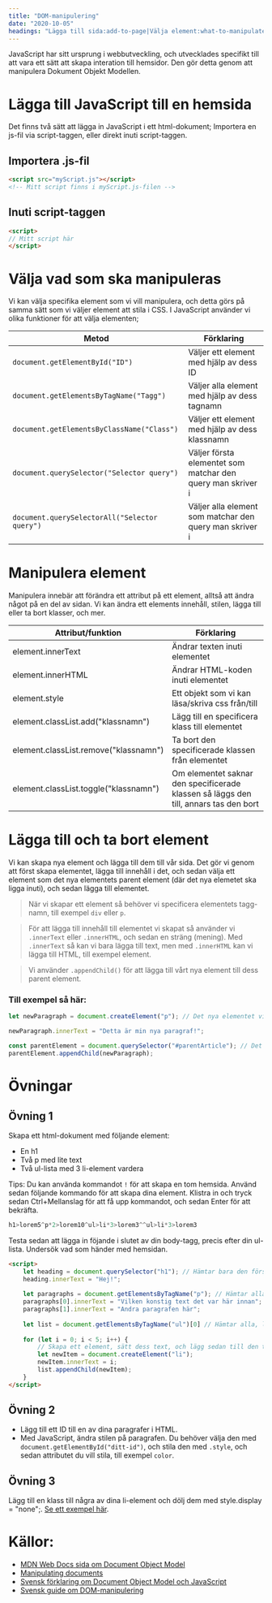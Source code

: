 ```yaml
---
title: "DOM-manipulering"
date: "2020-10-05"
headings: "Lägga till sida:add-to-page|Välja element:what-to-manipulate|Manipulera element:manipulera-element|Lägga till eller ta bort element:add-and-remove|Övningar:ovningar"
---
```


JavaScript har sitt ursprung i webbutveckling, och utvecklades specifikt till att vara ett sätt att skapa interation till hemsidor. Den gör detta genom att manipulera Dokument Objekt Modellen.


<a id="add-to-page"></a>

# Lägga till JavaScript till en hemsida

Det finns två sätt att lägga in JavaScript i ett html-dokument; Importera en js-fil via script-taggen, eller direkt inuti script-taggen.

## Importera .js-fil

```html
<script src="myScript.js"></script>
<!-- Mitt script finns i myScript.js-filen -->
```

## Inuti script-taggen

```html
<script>
// Mitt script här
</script>
```

<a id="what-to-manipulate"></a>

# Välja vad som ska manipuleras

Vi kan välja specifika element som vi vill manipulera, och detta görs på samma sätt som vi väljer element att stila i CSS. I JavaScript använder vi olika funktioner för att välja elementen;

| Metod                                         | Förklaring                                                  |
| --------------------------------------------- | ----------------------------------------------------------- |
| `document.getElementById("ID")`               | Väljer ett element med hjälp av dess ID                     |
| `document.getElementsByTagName("Tagg")`       | Väljer alla element med hjälp av dess tagnamn               |
| `document.getElementsByClassName("Class")`    | Väljer ett element med hjälp av dess klassnamn              |
| `document.querySelector("Selector query")`    | Väljer första elementet som matchar den query man skriver i |
| `document.querySelectorAll("Selector query")` | Väljer alla element som matchar den query man skriver i     |

<a id="manipulera-element"></a>

# Manipulera element

Manipulera innebär att förändra ett attribut på ett element, alltså att ändra något på en del av sidan. Vi kan ändra ett elements innehåll, stilen, lägga till eller ta bort klasser, och mer.

| Attribut/funktion                     | Förklaring                                                                           |
| ------------------------------------- | ------------------------------------------------------------------------------------ |
| element.innerText                     | Ändrar texten inuti elementet                                                        |
| element.innerHTML                     | Ändrar HTML-koden inuti elementet                                                    |
| element.style                         | Ett objekt som vi kan läsa/skriva css från/till                                      |
| element.classList.add("klassnamn")    | Lägg till en specificera klass till elementet                                        |
| element.classList.remove("klassnamn") | Ta bort den specificerade klassen från elementet                                     |
| element.classList.toggle("klassnamn") | Om elementet saknar den specificerade klassen så läggs den till, annars tas den bort |

<a id="add-and-remove"></a>

# Lägga till och ta bort element

Vi kan skapa nya element och lägga till dem till vår sida. Det gör vi genom att först skapa elementet, lägga till innehåll i det, och sedan välja ett element som det nya elementets parent element (där det nya elemetet ska ligga inuti), och sedan lägga till elementet.

> När vi skapar ett element så behöver vi specificera elementets tagg-namn, till exempel `div` eller `p`.

> För att lägga till innehåll till elementet vi skapat så använder vi `.innerText` eller `.innerHTML`, och sedan en sträng (mening). Med `.innerText` så kan vi bara lägga till text, men med `.innerHTML` kan vi lägga till HTML, till exempel element.

> Vi använder `.appendChild()` för att lägga till vårt nya element till dess parent element.

### Till exempel så här:

```javascript
let newParagraph = document.createElement("p"); // Det nya elementet vi skapar

newParagraph.innerText = "Detta är min nya paragraf!";

const parentElement = document.querySelector("#parentArticle"); // Det element vi vill lägga det nya elementet i
parentElement.appendChild(newParagraph);
```

<a id="ovningar"></a>

# Övningar

## Övning 1

Skapa ett html-dokument med följande element:
- En h1
- Två p med lite text
- Två ul-lista med 3 li-element vardera

Tips: Du kan använda kommandot `!` för att skapa en tom hemsida.
Använd sedan följande kommando för att skapa dina element. Klistra in och tryck sedan
Ctrl+Mellanslag för att få upp kommandot, och sedan Enter för att bekräfta.

```javascript
h1>lorem5^p*2>lorem10^ul>li*3>lorem3^^ul>li*3>lorem3
```

Testa sedan att lägga in föjande i slutet av din body-tagg, precis efter din ul-lista. Undersök vad som
händer med hemsidan.

```html
<script>
    let heading = document.querySelector("h1"); // Hämtar bara den första matchningen
    heading.innerText = "Hej!";
    
    let paragraphs = document.getElementsByTagName("p"); // Hämtar alla och lägger in dem i en arr
    paragraphs[0].innerText = "Vilken konstig text det var här innan";
    paragraphs[1].innerText = "Andra paragrafen här";
    
    let list = document.getElementsByTagName("ul")[0] // Hämtar alla, lägger in dem i en array, o
    
    for (let i = 0; i < 5; i++) {
        // Skapa ett element, sätt dess text, och lägg sedan till den till list
        let newItem = document.createElement("li");
        newItem.innerText = i;
        list.appendChild(newItem);
    }
</script>
```

## Övning 2

- Lägg till ett ID till en av dina paragrafer i HTML.
- Med JavaScript, ändra stilen på paragrafen. Du behöver välja den med `document.getElementById("ditt-id")`, och stila den med `.style`, och sedan attributet du vill stila, till exempel `color`.

## Övning 3

Lägg till en klass till några av dina li-element och dölj dem med style.display = "none";. [Se ett
exempel här](http://htmlhunden.se/dist/04-05-js-dom.html).

# Källor:
- [MDN Web Docs sida om Document Object Model](https://developer.mozilla.org/en-US/docs/Web/API/Document_Object_Model/Introduction)
- [Manipulating documents](https://developer.mozilla.org/en-US/docs/Learn/JavaScript/Client-side_web_APIs/Manipulating_documents)
- [Svensk förklaring om Document Object Model och JavaScript](http://htmlhunden.se/dist/04-05-js-dom.html)
- [Svensk guide om DOM-manipulering](https://dbwebb.se/guide/javascript1/html_dom)
